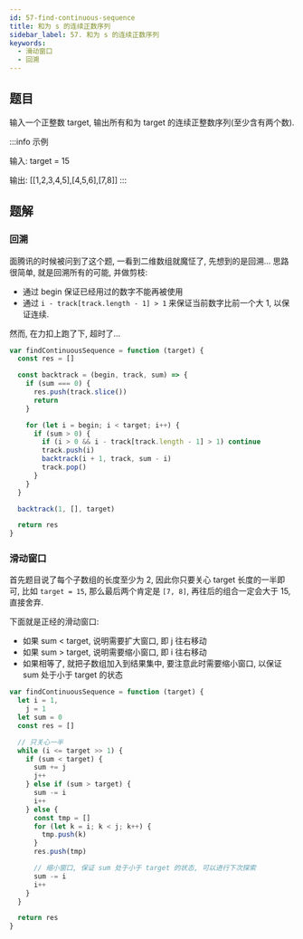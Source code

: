 ```yaml
---
id: 57-find-continuous-sequence
title: 和为 s 的连续正数序列
sidebar_label: 57. 和为 s 的连续正数序列
keywords:
  - 滑动窗口
  - 回溯
---
```


## 题目

输入一个正整数 target, 输出所有和为 target 的连续正整数序列(至少含有两个数).

:::info 示例

输入: target = 15

输出: [[1,2,3,4,5],[4,5,6],[7,8]]
:::

## 题解

### 回溯

面腾讯的时候被问到了这个题, 一看到二维数组就魔怔了, 先想到的是回溯... 思路很简单, 就是回溯所有的可能, 并做剪枝:

- 通过 begin 保证已经用过的数字不能再被使用
- 通过 `i - track[track.length - 1] > 1` 来保证当前数字比前一个大 1, 以保证连续.

然而, 在力扣上跑了下, 超时了...

```ts
var findContinuousSequence = function (target) {
  const res = []

  const backtrack = (begin, track, sum) => {
    if (sum === 0) {
      res.push(track.slice())
      return
    }

    for (let i = begin; i < target; i++) {
      if (sum > 0) {
        if (i > 0 && i - track[track.length - 1] > 1) continue
        track.push(i)
        backtrack(i + 1, track, sum - i)
        track.pop()
      }
    }
  }

  backtrack(1, [], target)

  return res
}
```

### 滑动窗口

首先题目说了每个子数组的长度至少为 2, 因此你只要关心 target 长度的一半即可, 比如 `target = 15`, 那么最后两个肯定是 `[7, 8]`, 再往后的组合一定会大于 15, 直接舍弃.

下面就是正经的滑动窗口:

- 如果 sum < target, 说明需要扩大窗口, 即 j 往右移动
- 如果 sum > target, 说明需要缩小窗口, 即 i 往右移动
- 如果相等了, 就把子数组加入到结果集中, 要注意此时需要缩小窗口, 以保证 sum 处于小于 target 的状态

```ts
var findContinuousSequence = function (target) {
  let i = 1,
    j = 1
  let sum = 0
  const res = []

  // 只关心一半
  while (i <= target >> 1) {
    if (sum < target) {
      sum += j
      j++
    } else if (sum > target) {
      sum -= i
      i++
    } else {
      const tmp = []
      for (let k = i; k < j; k++) {
        tmp.push(k)
      }
      res.push(tmp)

      // 缩小窗口, 保证 sum 处于小于 target 的状态, 可以进行下次探索
      sum -= i
      i++
    }
  }

  return res
}
```
